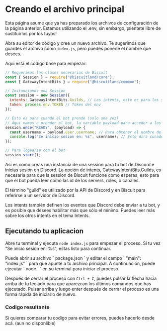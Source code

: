 
# Creando el archivo principal
 
<Callout type="info">
  Esta página asume que ya has preparado los archivos de configuración de la página anterior. Estamos utilizando el .env, sin embargo, ¡siéntete libre de sustituirlos por los tuyos!
</Callout>

Abra su editor de código y cree un nuevo archivo. Te sugerimos que guardes el archivo como ` index.js `, pero puedes ponerle el nombre que desees.

Aquí está el código base para empezar:

```js filename="index.js" showLineNumbers copy
// Requerimos las clases necesarias de Biscuit
const { Session } = require("@biscuitland/core");
const { GatewayIntentBits } = require("@biscuitland/common");

// Instanciamos una Session
const session = new Session({
  intents: GatewayIntentBits.Guilds, // Los intents, este es para los servidores
  token: process.env.TOKEN // Token del env
});

// Esto es para cuando el bot prende (solo una vez)
// Aqui vamos a prender el bot, la variable payload para acceder a los datos de tu bot
session.once("READY", (payload) => {
  const username = payload.user.username; // Para obtener el nombre del bot
  console.log("Se inicio sesion en: %s", username); // Esto dira cunado inicie sesion
});

// Para logearse con el bot
session.start();
```

Así es como creas una instancia de una session para tu bot de Discord e inicias sesión en Discord. La opción de intents, GatewayIntentBits.Guilds, es necesaria para que la session de Biscuit funcione como esperas, esto para que el bot pueda leer como las id de los servers, roles, o canales.

<Callout type="info">
  El término "guild" es utilizado por la API de Discord y en Biscuit para referirse a un servidor de Discord.
</Callout>

Los intents también definen los eventos que Discord debe enviar a tu bot, y es posible que desees habilitar más que sólo el mínimo. Puedes leer más sobre los otros intents en el tema Intents.

## Ejecutando tu aplicacion

Abre tu terminal y ejecuta ` node index.js ` para empezar el proceso. Si tu vez "Se inicio sesion en: %s", estas listo para continuar.

<Callout type="info">
Puede abrir su archivo ` package.json ` y editar el campo ` "main": "index.js" ` para que apunte a tu archivo principal. A continuación, puede ejecutar ` node . ` en su terminal para iniciar el proceso.

Después de cerrar el proceso con ` Ctrl + C `, puedes pulsar la flecha hacia arriba de tu teclado para que aparezcan los últimos comandos que has ejecutado. Pulsar arriba y luego enter después de cerrar el proceso es una forma rápida de iniciarlo de nuevo.
</Callout>

### Codigo resultante

Si quieres comparar tu codigo para evitar errores, puedes hacerlo desde acá. (aun no disponlible)